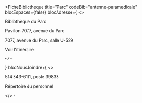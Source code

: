 
<FicheBibliotheque
  title="Parc"
  codeBib="antenne-paramedicale"
  blocEspaces={false}
  blocAdresse={
    <>
      <p>Bibliothèque du Parc</p>
      <p>Pavillon 7077, avenue du Parc</p>
      <p>7077, avenue du Parc, salle U-529</p>
      <p><Link to="https://www.google.com/maps/place/7077+Park+Ave,+Montreal,+QC+H3N+1X7,+Canada/@45.529968,-73.620079,15z/data=!4m6!3m5!1s0x4cc9190c5700fc5d:0x866f7fddd5daea6b!8m2!3d45.5299681!4d-73.6200789!16s%2Fg%2F11csh49b37?hl=en&entry=ttu&g_ep=EgoyMDI1MDQxNC4xIKXMDSoASAFQAw%3D%3D" Icon={ArrowSquareOut}>Voir l'itinéraire</Link></p>
      
    </>
  }
  blocNousJoindre={
    <>
      <p>514 343-6111, poste 39833</p>
      <p><Link to="#" Icon>Répertoire du personnel</Link></p>
    </>
  }
>

</FicheBibliotheque>
